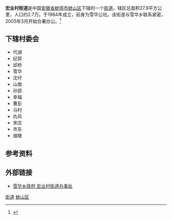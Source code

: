 '''宏业村街道'''是中国[[安徽省|安徽省]][[蚌埠市|蚌埠市]][[蚌山区|蚌山区]]下辖的一个[[街道_(行政区划)|街道]]。辖区总面积27.9平方公里，人口约2.7万。于1984年成立，前身为雪华公社。该街道与雪华乡联系紧密，2005年3月开始合署办公。<ref>{{cite web|title=雪华乡宏业村街道|url=http://www.xinditu.cn/anhui/bangbu/4149.html|accessdate=2010-10-24|archive-url=https://web.archive.org/web/20160304142036/http://www.xinditu.cn/anhui/bangbu/4149.html|archive-date=2016-03-04|dead-url=yes}}</ref>

==下辖村委会==
*代湖
*纪郭
*邱桥
*雪华
*沈圩
*山南
*孙郢
*幸福
*曹彭
*马村
*仇风
*宋庄
*市东
*烟墩

==参考资料==
{{reflist}}

==外部链接==
*[https://web.archive.org/web/20100718142623/http://bs.bengbu.gov.cn/Article_Show.asp?ArticleID=1283 雪华乡政府 宏业村街道办事处]

{{安徽小作品}}
{{蚌山区行政区划}}

[[Category:蚌山区行政区划|街道]]
[[Category:蚌埠街道_(行政区划)|蚌山区]]